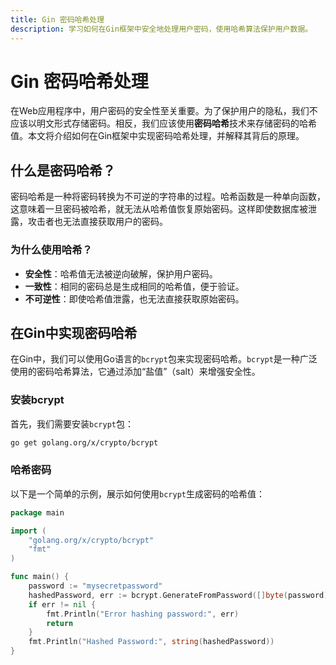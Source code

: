 ```yaml
---
title: Gin 密码哈希处理
description: 学习如何在Gin框架中安全地处理用户密码，使用哈希算法保护用户数据。
---
```


# Gin 密码哈希处理

在Web应用程序中，用户密码的安全性至关重要。为了保护用户的隐私，我们不应该以明文形式存储密码。相反，我们应该使用**密码哈希**技术来存储密码的哈希值。本文将介绍如何在Gin框架中实现密码哈希处理，并解释其背后的原理。

## 什么是密码哈希？

密码哈希是一种将密码转换为不可逆的字符串的过程。哈希函数是一种单向函数，这意味着一旦密码被哈希，就无法从哈希值恢复原始密码。这样即使数据库被泄露，攻击者也无法直接获取用户的密码。

### 为什么使用哈希？

- **安全性**：哈希值无法被逆向破解，保护用户密码。
- **一致性**：相同的密码总是生成相同的哈希值，便于验证。
- **不可逆性**：即使哈希值泄露，也无法直接获取原始密码。

## 在Gin中实现密码哈希

在Gin中，我们可以使用Go语言的`bcrypt`包来实现密码哈希。`bcrypt`是一种广泛使用的密码哈希算法，它通过添加“盐值”（salt）来增强安全性。

### 安装bcrypt

首先，我们需要安装`bcrypt`包：

```bash
go get golang.org/x/crypto/bcrypt
```

### 哈希密码

以下是一个简单的示例，展示如何使用`bcrypt`生成密码的哈希值：

```go
package main

import (
    "golang.org/x/crypto/bcrypt"
    "fmt"
)

func main() {
    password := "mysecretpassword"
    hashedPassword, err := bcrypt.GenerateFromPassword([]byte(password), bcrypt.DefaultCost)
    if err != nil {
        fmt.Println("Error hashing password:", err)
        return
    }
    fmt.Println("Hashed Password:", string(hashedPassword))
}
